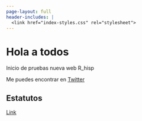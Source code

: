 ```yaml
---
page-layout: full
header-includes: |
  <link href="index-styles.css" rel="stylesheet">
---
```



::: {.g-col-12 .g-col-md-6 id='about-me-text'}
# Hola a todos

Inicio de pruebas nueva web R_hisp


Me puedes encontrar en 
[Twitter](https://twitter.com/R_Hisp) 

:::

## Estatutos

[Link](doc_comunidad/Estatutos-R-es_v2.pdf)

